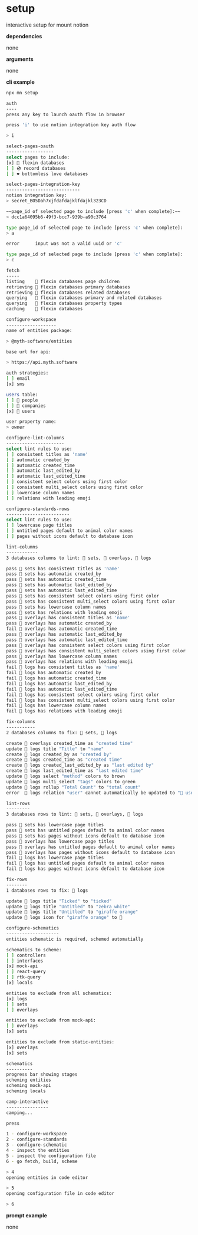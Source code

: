 # setup

interactive setup for mount notion

**dependencies**

none

**arguments**

none

**cli example**

```sh title="terminal"
npx mn setup

auth
----
press any key to launch oauth flow in browser

press 'i' to use notion integration key auth flow

> i

select-pages-oauth
------------------
select pages to include:
[x] 💪 flexin databases
[ ] 💿 record databases
[ ] ❤️ bottomless love databases

select-pages-integration-key
----------------------------
notion integration key:
> secret_BO5Dah7xjfdafdajklfdajkl323CD

~~page_id of selected page to include [press 'c' when complete]:~~
> dcc1a64095b6-49f3-bcc7-939b-a90c3764

type page_id of selected page to include [press 'c' when complete]:
> a

error      input was not a valid uuid or 'c'

type page_id of selected page to include [press 'c' when complete]:
> c

fetch
-----
listing    💪 flexin databases page children
retrieving 💪 flexin databases primary databases
retrieving 💪 flexin databases related databases
querying   💪 flexin databases primary and related databases
querying   💪 flexin databases property types
caching    💪 flexin databases

configure-workspace
-------------------
name of entities package:

> @myth-software/entities

base url for api:

> https://api.myth.software

auth strategies:
[ ] email
[x] sms

users table:
[ ] 👥 people
[ ] 🏢 companies
[x] 🙂 users

user property name:
> owner

configure-lint-columns
----------------------
select lint rules to use:
[ ] consistent titles as 'name'
[ ] automatic created_by
[ ] automatic created_time
[ ] automatic last_edited_by
[ ] automatic last_edited_time
[ ] consistent select colors using first color
[ ] consistent multi_select colors using first color
[ ] lowercase column names
[ ] relations with leading emoji

configure-standards-rows
------------------------
select lint rules to use:
[ ] lowercase page titles
[ ] untitled pages default to animal color names
[ ] pages without icons default to database icon

lint-columns
------------
3 databases columns to lint: 🔢 sets, 🔵 overlays, 📝 logs

pass 🔢 sets has consistent titles as 'name'
pass 🔢 sets has automatic created_by
pass 🔢 sets has automatic created_time
pass 🔢 sets has automatic last_edited_by
pass 🔢 sets has automatic last_edited_time
pass 🔢 sets has consistent select colors using first color
pass 🔢 sets has consistent multi_select colors using first color
pass 🔢 sets has lowercase column names
pass 🔢 sets has relations with leading emoji
pass 🔵 overlays has consistent titles as 'name'
pass 🔵 overlays has automatic created_by
fail 🔵 overlays has automatic created_time
pass 🔵 overlays has automatic last_edited_by
pass 🔵 overlays has automatic last_edited_time
pass 🔵 overlays has consistent select colors using first color
pass 🔵 overlays has consistent multi_select colors using first color
pass 🔵 overlays has lowercase column names
pass 🔵 overlays has relations with leading emoji
fail 📝 logs has consistent titles as 'name'
fail 📝 logs has automatic created_by
fail 📝 logs has automatic created_time
fail 📝 logs has automatic last_edited_by
fail 📝 logs has automatic last_edited_time
fail 📝 logs has consistent select colors using first color
fail 📝 logs has consistent multi_select colors using first color
fail 📝 logs has lowercase column names
fail 📝 logs has relations with leading emoji

fix-columns
-----------
2 databases columns to fix: 🔢 sets, 📝 logs

create 🔵 overlays created_time as "created time"
update 📝 logs title "Title" to "name"
create 📝 logs created_by as "created by"
create 📝 logs created_time as "created time"
create 📝 logs created_last_edited_by as "last edited by"
create 📝 logs last_edited_time as "last edited time"
update 📝 logs select "method" colors to brown
update 📝 logs multi_select "tags" colors to green
update 📝 logs rollup "Total Count" to "total count"
error  📝 logs relation "user" cannot automatically be updated to "🙂 user". manual update in notion is required.

lint-rows
---------
3 databases rows to lint: 🔢 sets, 🔵 overlays, 📝 logs

pass 🔢 sets has lowercase page titles
pass 🔢 sets has untitled pages default to animal color names
pass 🔢 sets has pages without icons default to database icon
pass 🔵 overlays has lowercase page titles
pass 🔵 overlays has untitled pages default to animal color names
pass 🔵 overlays has pages without icons default to database icon
fail 📝 logs has lowercase page titles
fail 📝 logs has untitled pages default to animal color names
fail 📝 logs has pages without icons default to database icon

fix-rows
--------
1 databases rows to fix: 📝 logs

update 📝 logs title "Ticked" to "ticked"
update 📝 logs title "Untitled" to "zebra white"
update 📝 logs title "Untitled" to "giraffe orange"
update 📝 logs icon for "giraffe orange" to 📝

configure-schematics
--------------------
entities schematic is required, schemed automatially

schematics to scheme:
[ ] controllers
[ ] interfaces
[x] mock-api
[ ] react-query
[ ] rtk-query
[x] locals

entities to exclude from all schematics:
[x] logs
[ ] sets
[ ] overlays

entities to exclude from mock-api:
[ ] overlays
[x] sets

entities to exclude from static-entities:
[x] overlays
[x] sets

schematics
----------
progress bar showing stages
scheming entities
scheming mock-api
scheming locals

camp-interactive
----------------
camping...

press

1 - configure-workspace
2 - configure-standards
3 - configure-schematic
4 - inspect the entities
5 - inspect the configuration file
6 - go fetch, build, scheme

> 4
opening entities in code editor

> 5
opening configuration file in code editor

> 6
```

**prompt example**

none
